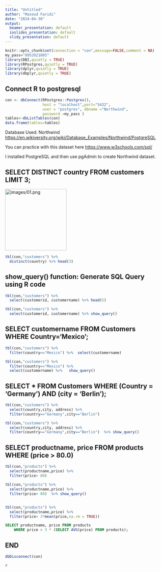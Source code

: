 ```yaml
---
title: "Untitled"
author: "Masoud Faridi"
date: "2024-04-30"
output:
  beamer_presentation: default
  ioslides_presentation: default
  slidy_presentation: default
---
```


```r
knitr::opts_chunk$set(connection = "con",message=FALSE,comment = NA)
my_pass="8952021005"
library(DBI,quietly = TRUE)
library(RPostgres,quietly = TRUE)
library(dplyr,quietly = TRUE)
library(dbplyr,quietly = TRUE)
```


## Connect R to postgresql



\small
```r
con <- dbConnect(RPostgres::Postgres(), 
                 host = "localhost",port="5432", 
                 user = "postgres", dbname ="Northwind",
                 password =my_pass )
tables<-dbListTables(con)
data.frame(tables=tables)
```

\tiny
Database Used: Northwind [https://en.wikiversity.org/wiki/Database_Examples/Northwind/PostgreSQL](https://en.wikiversity.org/wiki/Database_Examples/Northwind/PostgreSQL)

You can practice with this dataset here [https://www.w3schools.com/sql/](https://www.w3schools.com/sql/)

I installed PostgreSQL and then use pgAdmin to create Northwind dataset.
\tiny


## SELECT DISTINCT country FROM customers LIMIT 3;


\hfil ![images/01.png](images/01.png){width=200px}  \hfil


\small 
```r
tbl(con,"customers") %>%
  distinct(country) %>% head(3) 
```
\small 


## show_query() function: Generate SQL Query using R code


\small 
```r
tbl(con,"customers") %>%
  select(customerid, customername) %>% head(5) 
```
\small 


\small 
```r
tbl(con,"customers") %>%
  select(customerid, customername) %>% show_query()
```
\small 




## \small SELECT customername FROM Customers WHERE Country='Mexico';

\small 
```r
tbl(con,"customers") %>%
  filter(country=="Mexico") %>%  select(customername) 
```
\small 

 



\small 
```r
tbl(con,"customers") %>%
  filter(country=="Mexico") %>%  
  select(customername) %>%   show_query()
```
\small 


## \tiny SELECT * FROM Customers WHERE (Country = 'Germany') AND (city = 'Berlin');

\small 
```r
tbl(con,"customers") %>%
  select(country,city, address) %>%
  filter(country=="Germany",city=="Berlin") 
```
\small


\small 
```r
tbl(con,"customers") %>%
  select(country,city, address) %>%
  filter(country=="Germany",city=="Berlin")  %>% show_query()
```
\small



## \tiny SELECT productname, price FROM products WHERE (price > 80.0)



\small 
```r
tbl(con,"products") %>%
  select(productname,price) %>%
  filter(price> 80)  
```
\small



\small 
```r
tbl(con,"products") %>%
  select(productname,price) %>%
  filter(price> 80)  %>% show_query()
```
\small

##




\small 
```r
tbl(con,"products") %>%
  select(productname,price) %>%
  filter(price> 3*mean(price,na.rm = TRUE))
```
\small

\small 
```sql
SELECT productname, price FROM products 
	WHERE price > 3 * (SELECT AVG(price) FROM products);
```
\small






## END






```r
dbDisconnect(con)
```

```r
#
```



